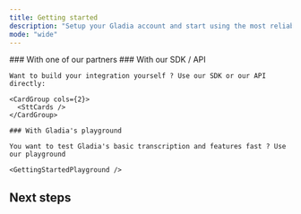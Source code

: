 ```yaml
---
title: Getting started
description: "Setup your Gladia account and start using the most reliable state-of-the-art Speech To Text API"
mode: "wide"
---
```



<Steps titleSize="h2">
  <Step title="Setup account">
    <SetupAccount />
  </Step>
  <Step title="Start building with Gladia!">
    ### With one of our partners
    <IntegrationsCards />
    ### With our SDK / API

    Want to build your integration yourself ? Use our SDK or our API directly:

    <CardGroup cols={2}>
      <SttCards />
    </CardGroup>

    ### With Gladia's playground

    You want to test Gladia's basic transcription and features fast ? Use our playground

    <GettingStartedPlayground />

  </Step>
</Steps>

## Next steps

<CardGroup cols={2}>
  <Card title="Pre-recorded transcription features" icon="file-arrow-up" href="/chapters/pre-recorded-stt/features" arrow={false} />
  <Card title="Realtime transcription features" icon="bolt" href="/chapters/live-stt/features" arrow={false} />
  <Card title="Code samples" icon="file-code" href="https://github.com/gladiaio/gladia-samples" arrow={true} />
  <Card title="API Reference" icon="code" href="/api-reference" arrow={false} />
</CardGroup>
